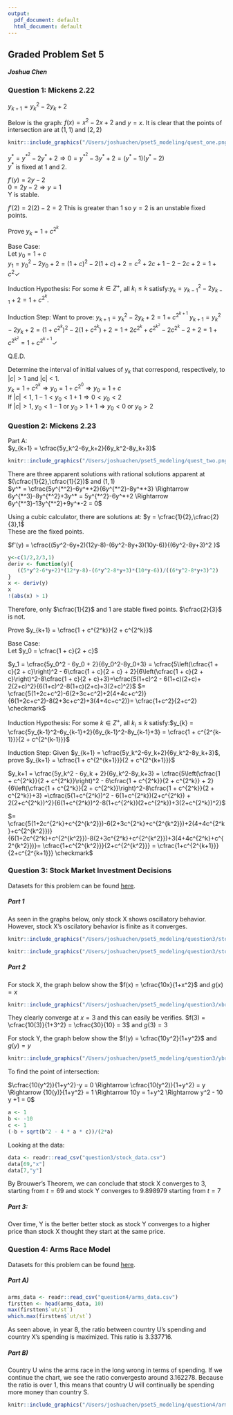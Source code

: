 ```yaml
---
output:
  pdf_document: default
  html_document: default
---
```

## Graded Problem Set 5
##### Joshua Chen

### Question 1: Mickens 2.22
$y_{k+1} = y_k^2-2y_k+2$

Below is the graph: $f(x)=x^2-2x+2$ and $y=x$. It is clear that the points of intersection are at $(1,1)$ and $(2,2)$
```r
knitr::include_graphics("/Users/joshuachen/pset5_modeling/quest_one.png")
```

$y^* = y^{*^2} - 2y^* +2 \Rightarrow 0 =  y^{*^2} - 3y^* +2 = (y^*-1)(y^*-2)$\
$y^*$ is fixed at 1 and 2.

$f'(y) = 2y - 2$\
$0 = 2y-2 \Rightarrow y = 1$\
Y is stable.

$f'(2) = 2(2) - 2 = 2$ This is greater than 1 so $y = 2$ is an unstable fixed points.

Prove $y_k = 1 + c^{2^k}$\

Base Case:\
Let $y_0 =  1 + c$\
$y_1 = y_0^2 - 2y_0 + 2 = (1+c)^2 - 2(1+c) + 2 = c^2 + 2c + 1 - 2 - 2c + 2 = 1 + c^2  \checkmark$\

Induction Hypothesis: For some $k \in Z^+$, all $k_i \leq k$ satisfy:$y_k = y_{k-1}^2 - 2y_{k-1} + 2 = 1 + c^{2^k}$.\

Induction Step:
Want to prove: $y_{k+1} = y_k^2 - 2y_k + 2 = 1+c^{2^{k+1}}$
$y_{k+1} = y_k^2 - 2y_k + 2 = (1+c^{2^k})^2-2(1+c^{2^k}) + 2 = 1 + 2c^{2^k}+c^{2^{k^2}} - 2c^{2^k} - 2 + 2 = 1 + c^{2^{k^2}} = 1+c^{2^{k+1}} \checkmark$

Q.E.D.
\

Determine the interval of initial values of $y_k$ that correspond, respectively, to $|c| > 1$ and |c| < 1.\
$y_k = 1 + c^{2^k} \Rightarrow y_0 = 1+c^{2^0} \Rightarrow y_0 = 1+c$\
If $|c| < 1$, $1 - 1 < y_0 < 1 + 1 \Rightarrow 0 < y_0 < 2$\
If $|c| > 1$, $y_0 < 1 - 1$ or $y_0 > 1 + 1 \Rightarrow y_0 < 0$ or  $y_0 > 2$


### Question 2: Mickens 2.23

Part A:\
$y_{k+1} = \cfrac{5y_k^2-6y_k+2}{6y_k^2-8y_k+3}$\
```r
knitr::include_graphics("/Users/joshuachen/pset5_modeling/quest_two.png")
```

There are three apparent solutions with rational solutions apparent at $(\cfrac{1}{2},\cfrac{1}{2})$ and $(1,1)$\
$y^* = \cfrac{5y^{*^2}-6y^*+2}{6y^{*^2}-8y^*+3} \Rightarrow 6y^{*^3}-8y^{*^2}+3y^* = 5y^{*^2}-6y^*+2 \Rightarrow 6y^{*^3}-13y^{*^2}+9y^*-2 = 0$

Using a cubic calculator, there are solutions at:
$y = \cfrac{1}{2},\cfrac{2}{3},1$\
These are the fixed points.

$f'(y)  = \cfrac{(5y^2-6y+2)(12y-8)-(6y^2-8y+3)(10y-6)}{(6y^2-8y+3)^2 }$
```r
y<-c(1/2,2/3,1)
deriv <- function(y){
   ((5*y^2-6*y+2)*(12*y-8)-(6*y^2-8*y+3)*(10*y-6))/((6*y^2-8*y+3)^2)
}
x <- deriv(y)
x
!(abs(x) > 1)
```
Therefore, only $\cfrac{1}{2}$ and $1$ are stable fixed points. $\cfrac{2}{3}$ is not. 

Prove $y_{k+1} = \cfrac{1 + c^{2^k}}{2 + c^{2^k}}$

Base Case:\
Let $y_0 = \cfrac{1 + c}{2 + c}$

$y_1 = \cfrac{5y_0^2 - 6y_0 + 2}{6y_0^2-8y_0+3} = \cfrac{5\left(\cfrac{1 + c}{2 + c}\right)^2 - 6\cfrac{1 + c}{2 + c} + 2}{6\left(\cfrac{1 + c}{2 + c}\right)^2-8\cfrac{1 + c}{2 + c}+3}=\cfrac{5(1+c)^2 - 6(1+c)(2+c)+ 2(2+c)^2}{6(1+c)^2-8(1+c)(2+c)+3(2+c)^2}$
$= \cfrac{5(1+2c+c^2)-6(2+3c+c^2)+2(4+4c+c^2)}{6(1+2c+c^2)-8(2+3c+c^2)+3(4+4c+c^2)}= \cfrac{1+c^2}{2+c^2} \checkmark$

Induction Hypothesis: For some $k \in Z^+$, all $k_i \leq k$ satisfy:$y_{k} = \cfrac{5y_{k-1}^2-6y_{k-1}+2}{6y_{k-1}^2-8y_{k-1}+3} = \cfrac{1 + c^{2^{k-1}}}{2 + c^{2^{k-1}}}$

Induction Step: Given $y_{k+1} = \cfrac{5y_k^2-6y_k+2}{6y_k^2-8y_k+3}$, prove $y_{k+1} = \cfrac{1 + c^{2^{k+1}}}{2 + c^{2^{k+1}}}$

$y_k+1 = \cfrac{5y_k^2 - 6y_k + 2}{6y_k^2-8y_k+3} = \cfrac{5\left(\cfrac{1 + c^{2^k}}{2 + c^{2^k}}\right)^2 - 6\cfrac{1 + c^{2^k}}{2 + c^{2^k}} + 2}{6\left(\cfrac{1 + c^{2^k}}{2 + c^{2^k}}\right)^2-8\cfrac{1 + c^{2^k}}{2 + c^{2^k}}+3} =\cfrac{5(1+c^{2^k})^2 - 6(1+c^{2^k})(2+c^{2^k}) + 2(2+c^{2^k})^2}{6(1+c^{2^k})^2-8(1+c^{2^k})(2+c^{2^k})+3(2+c^{2^k})^2}$ 

$= \cfrac{5(1+2c^{2^k}+c^{2^{k^2}})-6(2+3c^{2^k}+c^{2^{k^2}})+2(4+4c^{2^k}+c^{2^{k^2}})}{6(1+2c^{2^k}+c^{2^{k^2}})-8(2+3c^{2^k}+c^{2^{k^2}})+3(4+4c^{2^k}+c^{2^{k^2}})}= \cfrac{1+c^{2^{k^2}}}{2+c^{2^{k^2}}} = \cfrac{1+c^{2^{k+1}}}{2+c^{2^{k+1}}} \checkmark$

### Question 3: Stock Market Investment Decisions
Datasets for this problem can be found [here](https://github.com/chenjoshua7/pset5_modeling/blob/master/question3/stock_data.csv).

##### Part 1

As seen in the graphs below, only stock X shows oscillatory behavior. However, stock X's oscilatory behavior is finite as it converges.
```r
knitr::include_graphics("/Users/joshuachen/pset5_modeling/question3/stockx.png")
```
```r
knitr::include_graphics("/Users/joshuachen/pset5_modeling/question3/stocky.png")
```

##### Part 2

For stock X, the graph below show the $f(x) = \cfrac{10x}{1+x^2}$ and $g(x) = x$

```r
knitr::include_graphics("/Users/joshuachen/pset5_modeling/question3/xbrouwer.png")
```

They clearly converge at $x = 3$ and this can easily be verifies.
$f(3) = \cfrac{10(3)}{1+3^2} = \cfrac{30}{10} = 3$ and $g(3) = 3$

For stock Y, the graph below show the $f(y) = \cfrac{10y^2}{1+y^2}$ and $g(y) = y$

```r
knitr::include_graphics("/Users/joshuachen/pset5_modeling/question3/ybrouwer.png")
```

To find the point of intersection:

$\cfrac{10(y^2)}{1+y^2}-y = 0 \Rightarrow \cfrac{10(y^2)}{1+y^2} = y \Rightarrow {10(y)}{1+y^2} = 1 \Rightarrow 10y = 1+y^2 \Rightarrow y^2 - 10 y +1 = 0$

```r
a <- 1
b <- -10
c <- 1
(-b + sqrt(b^2 - 4 * a * c))/(2*a)
```

Looking at the data:
```r
data <- readr::read_csv("question3/stock_data.csv")
data[69,"x"]
data[7,"y"]
```

By Brouwer's Theorem, we can conclude that stock X converges to 3, starting from $t = 69$ and stock Y converges to $9.898979$ starting from $t=7$

##### Part 3:
Over time, Y is the better better stock as stock Y converges to a higher price than stock X thought they start at the same price.\

### Question 4: Arms Race Model
Datasets for this problem can be found [here](https://github.com/chenjoshua7/pset5_modeling/blob/master/question4/arms_data.csv).

##### Part A)

```r
arms_data <- readr::read_csv("question4/arms_data.csv")
firstten <- head(arms_data, 10)
max(firstten$`ut/st`)
which.max(firstten$`ut/st`)
```

As seen above, in year 8, the ratio between country U's spending and country X's spending is maximized. This ratio is 3.337716.

##### Part B)
Country U wins the arms race in the long wrong in terms of spending.
If we continue the chart, we see the ratio convergesto around 3.162278. Because the ratio is over 1, this means that country U will continually be spending more money than country S.

```r
knitr::include_graphics("/Users/joshuachen/pset5_modeling/question4/arms_graph.png")
```

